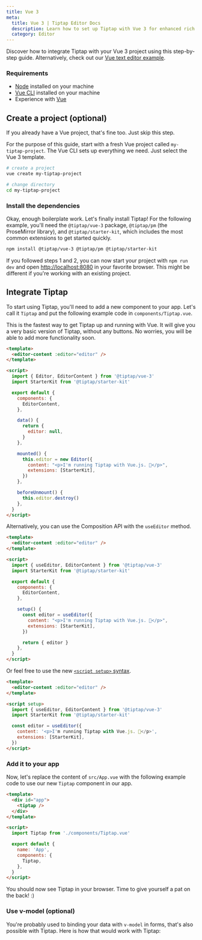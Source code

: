 ```yaml
---
title: Vue 3
meta:
  title: Vue 3 | Tiptap Editor Docs
  description: Learn how to set up Tiptap with Vue 3 for enhanced rich text editing. Get started with our thorough guide in our docs!
  category: Editor
---
```



Discover how to integrate Tiptap with your Vue 3 project using this step-by-step guide. Alternatively, check out our [Vue text editor example](/examples/basics/default-text-editor).

### Requirements

- [Node](https://nodejs.org/en/download/) installed on your machine
- [Vue CLI](https://cli.vuejs.org/) installed on your machine
- Experience with [Vue](https://v3.vuejs.org/guide/introduction.html)

## Create a project (optional)

If you already have a Vue project, that's fine too. Just skip this step.

For the purpose of this guide, start with a fresh Vue project called `my-tiptap-project`. The Vue CLI sets up everything we need. Just select the Vue 3 template.

```bash
# create a project
vue create my-tiptap-project

# change directory
cd my-tiptap-project
```

### Install the dependencies

Okay, enough boilerplate work. Let's finally install Tiptap! For the following example, you'll need the `@tiptap/vue-3` package, `@tiptap/pm` (the ProseMirror library), and `@tiptap/starter-kit`, which includes the most common extensions to get started quickly.

```bash
npm install @tiptap/vue-3 @tiptap/pm @tiptap/starter-kit
```

If you followed steps 1 and 2, you can now start your project with `npm run dev` and open [http://localhost:8080](http://localhost:8080) in your favorite browser. This might be different if you're working with an existing project.

## Integrate Tiptap

To start using Tiptap, you'll need to add a new component to your app. Let's call it `Tiptap` and put the following example code in `components/Tiptap.vue`.

This is the fastest way to get Tiptap up and running with Vue. It will give you a very basic version of Tiptap, without any buttons. No worries, you will be able to add more functionality soon.

```html
<template>
  <editor-content :editor="editor" />
</template>

<script>
  import { Editor, EditorContent } from '@tiptap/vue-3'
  import StarterKit from '@tiptap/starter-kit'

  export default {
    components: {
      EditorContent,
    },

    data() {
      return {
        editor: null,
      }
    },

    mounted() {
      this.editor = new Editor({
        content: "<p>I'm running Tiptap with Vue.js. 🎉</p>",
        extensions: [StarterKit],
      })
    },

    beforeUnmount() {
      this.editor.destroy()
    },
  }
</script>
```

Alternatively, you can use the Composition API with the `useEditor` method.

```html
<template>
  <editor-content :editor="editor" />
</template>

<script>
  import { useEditor, EditorContent } from '@tiptap/vue-3'
  import StarterKit from '@tiptap/starter-kit'

  export default {
    components: {
      EditorContent,
    },

    setup() {
      const editor = useEditor({
        content: "<p>I'm running Tiptap with Vue.js. 🎉</p>",
        extensions: [StarterKit],
      })

      return { editor }
    },
  }
</script>
```

Or feel free to use the new [`<script setup>` syntax](https://v3.vuejs.org/api/sfc-script-setup.html).

```html
<template>
  <editor-content :editor="editor" />
</template>

<script setup>
  import { useEditor, EditorContent } from '@tiptap/vue-3'
  import StarterKit from '@tiptap/starter-kit'

  const editor = useEditor({
    content: '<p>I'm running Tiptap with Vue.js. 🎉</p>',
    extensions: [StarterKit],
  })
</script>
```

### Add it to your app

Now, let's replace the content of `src/App.vue` with the following example code to use our new `Tiptap` component in our app.

```html
<template>
  <div id="app">
    <tiptap />
  </div>
</template>

<script>
  import Tiptap from './components/Tiptap.vue'

  export default {
    name: 'App',
    components: {
      Tiptap,
    },
  }
</script>
```

You should now see Tiptap in your browser. Time to give yourself a pat on the back! :)

### Use v-model (optional)

You're probably used to binding your data with `v-model` in forms, that's also possible with Tiptap. Here is how that would work with Tiptap:

<CodeDemo path="/GuideGettingStarted/VModel" />

